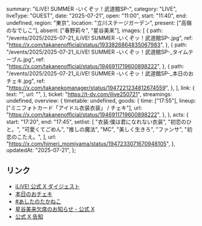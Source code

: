   summary: "iLiVE! SUMMER -いくぞッ！武道館SP-",
  category: "LIVE",
  liveType: "GUEST",
  date: "2025-07-21",
  open: "11:00",
  start: "11:40",
  end: undefined,
  region: "東京",
  location: "立川ステージガーデン",
  present: ["高嶺のなでしこ"],
  absent: ["春野莉々", "星谷美来"],
  images: [
    {
      path: "/events/2025/2025-07-21_iLiVE! SUMMER -いくぞッ！武道館SP-.jpg",
      ref: "https://x.com/takanenofficial/status/1933826864835067983",
    },
    {
      path: "/events/2025/2025-07-21_iLiVE! SUMMER -いくぞッ！武道館SP-_タイムテーブル.jpg",
      ref: "https://x.com/takanenofficial/status/1946911719600898222",
    },
    {
      path: "/events/2025/2025-07-21_iLiVE! SUMMER -いくぞッ！武道館SP-_本日のおチェキ.jpg",
      ref: "https://x.com/takanekomanager/status/1947221234812674559",
    },
  ],
  link: {
    text: "",
    url: "",
  },
  ticket: "https://t-dv.com/ilive250721",
  streamings: undefined,
  overview: {
    timetable: undefined,
    goods: {
      time: ["17:55"],
      lineup: ["ミニフォトカード「アイドル衣装衣装」 / チェキ"],
      url: "https://x.com/takanenofficial/status/1946911719600898222",
    },
  },
  acts: {
    start: "17:20",
    end: "17:45",
    setlist: [
      "衣装:僕は君になれない衣装",
      "初恋のひと。",
      "可愛くてごめん",
      "推しの魔法",
      "MC",
      "美しく生きろ",
      "ファンサ",
      "初恋のこたえ。",
    ],
    url: "https://x.com/himeri_momiyama/status/1947233071670948105",
  },
  updatedAt: "2025-07-21",
};

## リンク

- [iLiVE! 公式 X ダイジェスト](https://x.com/info_iLiVE/status/1947275035950952828)
- [本日のおチェキ](https://x.com/takanekomanager/status/1947221234812674559)
- [#あしたのたかねこ](https://x.com/takanenofficial/status/1946911719600898222)
- [星谷美来欠席のお知らせ - 公式 X](https://x.com/takanenofficial/status/1946185688690340196)
- [公式 X 告知](https://x.com/takanenofficial/status/1933826864835067983)
